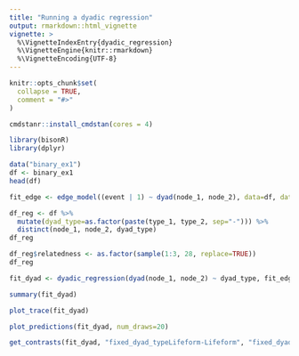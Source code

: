 ```yaml
---
title: "Running a dyadic regression"
output: rmarkdown::html_vignette
vignette: >
  %\VignetteIndexEntry{dyadic_regression}
  %\VignetteEngine{knitr::rmarkdown}
  %\VignetteEncoding{UTF-8}
---
```


```r
knitr::opts_chunk$set(
  collapse = TRUE,
  comment = "#>"
)
```

```r
cmdstanr::install_cmdstan(cores = 4)
```

```r
library(bisonR)
library(dplyr)
```

```r
data("binary_ex1")
df <- binary_ex1
head(df)
```

```r
fit_edge <- edge_model((event | 1) ~ dyad(node_1, node_2), data=df, data_type="binary", mc_cores=4, verbose=TRUE)
```

```r
df_reg <- df %>%
  mutate(dyad_type=as.factor(paste(type_1, type_2, sep="-"))) %>%
  distinct(node_1, node_2, dyad_type)
df_reg

df_reg$relatedness <- as.factor(sample(1:3, 28, replace=TRUE))
df_reg
```
```r
fit_dyad <- dyadic_regression(dyad(node_1, node_2) ~ dyad_type, fit_edge, df_reg, mm=FALSE)
```

```r
summary(fit_dyad)
```

```r
plot_trace(fit_dyad)
```

```r
plot_predictions(fit_dyad, num_draws=20)
```

```r
get_contrasts(fit_dyad, "fixed_dyad_typeLifeform-Lifeform", "fixed_dyad_typeDroid-Droid")
```

